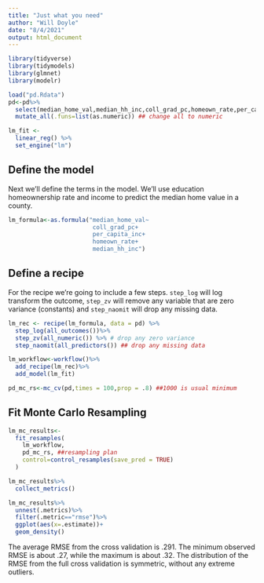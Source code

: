 ```yaml
---
title: "Just what you need"
author: "Will Doyle"
date: "8/4/2021"
output: html_document
---
```



```r
library(tidyverse)
library(tidymodels)
library(glmnet)
library(modelr)
```


```r
load("pd.Rdata")
pd<-pd%>%
  select(median_home_val,median_hh_inc,coll_grad_pc,homeown_rate,per_capita_inc,pop65p,retail_percap)%>%
  mutate_all(.funs=list(as.numeric)) ## change all to numeric

```

```r
lm_fit <- 
  linear_reg() %>% 
  set_engine("lm")
```

## Define the model

Next we'll define the terms in the model. We'll use education homeownership rate and income to predict the median home value in a county. 
```r
lm_formula<-as.formula("median_home_val~
                        coll_grad_pc+
                        per_capita_inc+
                        homeown_rate+
                        median_hh_inc")
```

## Define a recipe

For the recipe we're going to include a few steps. `step_log` will log transform the outcome, `step_zv` will remove any variable that are zero variance (constants) and `step_naomit` will drop any missing data. 

```r
lm_rec <- recipe(lm_formula, data = pd) %>%
  step_log(all_outcomes())%>%
  step_zv(all_numeric()) %>% # drop any zero variance
  step_naomit(all_predictors()) ## drop any missing data

```

```r
lm_workflow<-workflow()%>%
  add_recipe(lm_rec)%>%
  add_model(lm_fit)
```


```r
pd_mc_rs<-mc_cv(pd,times = 100,prop = .8) ##1000 is usual minimum
```


## Fit Monte Carlo Resampling
```r
lm_mc_results<-
  fit_resamples(
    lm_workflow,
    pd_mc_rs, ##resampling plan
    control=control_resamples(save_pred = TRUE)
  )
```


```r
lm_mc_results%>%
  collect_metrics()
```

```r

lm_mc_results%>%
  unnest(.metrics)%>%
  filter(.metric=="rmse")%>%
  ggplot(aes(x=.estimate))+
  geom_density()

```

The average RMSE from the cross validation is .291. The minimum observed RMSE is about .27, while the maximum is about .32. The distribution of the RMSE from the full cross validation is symmetric, without any extreme outliers.

